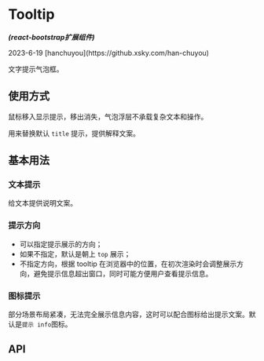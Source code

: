 

<Meta of={TooltipStories} />

# Tooltip
<em><strong>(react-bootstrap扩展组件)</strong></em>
<p>2023-6-19 [hanchuyou](https://github.xsky.com/han-chuyou)</p>

文字提示气泡框。

## 使用方式

鼠标移入显示提示，移出消失，气泡浮层不承载复杂文本和操作。

用来替换默认 `title` 提示，提供解释文案。
## 基本用法

### 文本提示

给文本提供说明文案。
 <Canvas of={TooltipStories.Basic}/>
 <Canvas of={TooltipStories.strangeTooltip}/>
 ### 提示方向

- 可以指定提示展示的方向；
- 如果不指定，默认是朝上 `top` 展示；
- 不指定方向，根据 tooltip 在浏览器中的位置，在初次渲染时会调整展示方向，避免提示信息超出窗口，同时可能方便用户查看提示信息。
<Canvas of={TooltipStories.Placement}/>

### 图标提示
部分场景布局紧凑，无法完全展示信息内容，这时可以配合图标给出提示文案。默认是`提示 info`图标。
<Canvas of={TooltipStories.icon}/>

## API
<ArgTypes />
